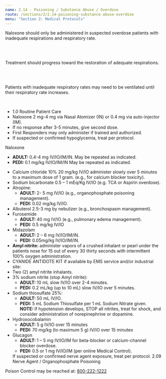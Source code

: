 ```yaml
---
name: 2.14 - Poisoning / Substance Abuse / Overdose
route: /sections/2/2.14-poisoning-substance-abuse-overdose
menu: "Section 2: Medical Protocols"
---
```



<Note id="note-1" alignment="left">
  Naloxone should only be administered in suspected overdose patients
  with inadequate respirations and respiratory rate. 

  <br /><br />

  Treatment should progress toward the restoration of adequate respirations. 
  
  <br /><br />

  Patients with inadequate respiratory rates may need to be ventilated until
  their respiratory rate increases.
</Note>

<br />

<EMTLevel level="first-responder">
  <EMTLevel level="basic">
    <ul>
      <li>
        <MyLink to="/sections/1/1.0-routine-patient-care">
          1.0 Routine Patient Care
        </MyLink>
      </li>
      <li>Naloxone 2 mg-4 mg via Nasal Atomizer (IN) or 0.4 mg via auto-injector (IM).</li>
      <li>If no response after 3-5 minutes, give second dose.</li>
      <li>First Responders may only administer if trained and authorized.</li>
      <li>If suspected or confirmed hypoglycemia, treat per protocol. </li>
    </ul>
  </EMTLevel>
</EMTLevel>

<EMTLevel level="advanced">
  Naloxone
  <ul>
    <li>
      <strong>ADULT: </strong>
      0.4-4 mg IV/IO/IM/IN. May be repeated as indicated.
    </li>
    <li>
      <strong>PEDI: </strong>
      0.1 mg/kg IV/IO/IM/IN May be repeated as indicated.
    </li>
  </ul>
</EMTLevel>

<EMTLevel level="paramedic" medControl={true}>
  <ul>
    <li>
      Calcium chloride 10% 20 mg/kg IV/IO administer slowly over 5 minutes to a
      maximum dose of 1 gram. (e.g., for calcium blocker toxicity).
    </li>
    <li>
      Sodium bicarbonate 0.5 – 1 mEq/Kg IV/IO (e.g. TCA or Aspirin overdose).
    </li>
    <li>
      Atropine:
      <ul>
        <li>
          <strong>ADULT: </strong>
          2- 5 mg IV/IO (e.g., organophosphate poisoning
          management).
        </li> 
        <li>
          <strong>PEDI: </strong> 
          0.02 mg/kg IV/IO.
        </li>
      </ul>
    </li>
    <li>
      Albuterol 2.5-3 mg by nebulizer (e.g., bronchospasm management).
    </li>
    <li>
      Furosemide
      <ul>
        <li>
          <strong>ADULT: </strong>
          40 mg IV/IO (e.g., pulmonary edema management).</li>
        <li>
          <strong>PEDI: </strong> 0.5 mg/kg IV/IO
        </li>
      </ul>
    </li>
    <li>
      Midazolam
      <ul>
        <li>
          <strong>ADULT: </strong>
          2 – 6 mg IV/IO/IM/IN.
        </li>
        <li>
          <strong>PEDI: </strong>
          0.05mg/kg IV/IO/IM/IN.
        </li>
      </ul>
    </li>
    <li>
      <strong>Amyl nitrite: </strong> administer vapors of a crushed inhalant or pearl
      under the patients nose for 15 out of every 30 thirty seconds with
      intermittent 100% oxygen administration.
    </li>
    <li>CYANIDE ANTIDOTE KIT if available by EMS service and/or industrial site:</li>
    <li>Two (2) amyl nitrite inhalants.</li>
    <li>
      3% sodium nitrite (stop Amyl nitrite):
      <ul>
        <li>
          <strong>ADULT: </strong>
          10 mL slow IV/IO over 2-4 minutes.
        </li>
        <li>
          <strong>PEDI: </strong>
          0.2 mL/kg (up to 10 mL) slow IV/IO over 5 minutes.
        </li>
      </ul>
    </li>
    <li>
      Sodium thiosulfate 25%:
      <ul>
        <li>
          <strong>ADULT: </strong>
          50 mL IV/IO.
        </li>
        <li>
          <strong>PEDI: </strong>
          5 mL Sodium Thiosulfate per 1 mL Sodium Nitrate given.
        </li>
        <strong>NOTE: </strong>
        If hypotension develops, STOP all nitrites, treat for
        shock, and consider administration of norepinephrine or
        dopamine.
      </ul>
    </li>
    <li>
      Hydroxocobalamin
      <ul>
        <li>
          <strong>ADULT: </strong>
          5 g IV/IO over 15 minutes
        </li>
        <li>
          <strong>PEDI: </strong>
          70 mg/kg (to maximum 5 g) IV/IO over 15 minutes
        </li>
      </ul>
    </li>
    <li>
      Glucagon
      <ul>
        <li>
          <strong>ADULT: </strong>
          1 – 5 mg IV/IO/IM for beta-blocker or calcium-channel blocker
          overdose.
        </li>
        <li>
          <strong>PEDI: </strong> 
          0.5 or 1 mg IV/IO/IM (per online Medical Control).
        </li>
      </ul>
    </li>
    If suspected or confirmed nerve agent exposure, treat per protocol.
    <MyLink to="/sections/2/2.09-nerve-agent-orgranophosphate-poisoning">
      2.09 Nerve Agent / Organophosphate Poisoning
    </MyLink>
  </ul>
</EMTLevel>

<Caution id="caution-1">
  Poison Control may be reached at: <a
  href="tel:800-222-1222">800-222-1222</a>
</Caution>
